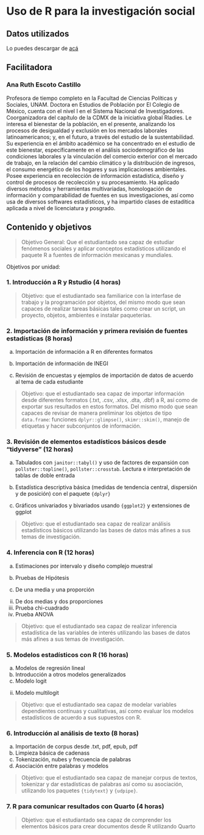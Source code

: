 # Uso de R para la investigación social {.unnumbered}

## Datos utilizados

Lo puedes descargar de [acá](https://www.dropbox.com/scl/fo/oh2c2kxfvcvfajor94cc3/AN62zPRBEUgM86Zo_rwmhKU?rlkey=sxr2y1lqeslvibt5m5fz8w0x5&dl=0)

## Facilitadora 

### Ana Ruth Escoto Castillo

Profesora de tiempo completo en la Facultad de Ciencias Políticas y Sociales, UNAM. Doctora en Estudios de Población por El Colegio de México, cuenta con el nivel I en el Sistema Nacional de Investigadores. Coorganizadora del capítulo de la CDMX de la iniciativa global Rladies. Le interesa el bienestar de la población, en el presente, analizando los procesos de desigualdad y exclusión en los mercados laborales latinoamericanos; y, en el futuro, a través del estudio de la sustentabilidad. Su experiencia en el ámbito académico se ha concentrado en el estudio de este bienestar, específicamente en el análisis sociodemográfico de las condiciones laborales y la vinculación del comercio exterior con el mercado de trabajo, en la relación del cambio climático y la distribución de ingresos, el consumo energético de los hogares y sus implicaciones ambientales. Posee experiencia en recolección de información estadística, diseño y control de procesos de recolección y su procesamiento. Ha aplicado diversos métodos y herramientas multivariadas, homologación de información y comparabilidad de fuentes en sus investigaciones, así como usa de diversos softwares estadísticos, y ha impartido clases de estadítica aplicada a nivel de licenciatura y posgrado.

## Contenido y objetivos

>Objetivo General:
>Que el estudiantado sea capaz de estudiar fenómenos sociales y aplicar conceptos estadísticos utilizando el paquete R a fuentes de información mexicanas y mundiales.

Objetivos por unidad:

### 1. Introducción a R y Rstudio (4 horas)

> Objetivo: que el estudiantado sea familiarice con la interfase de trabajo y la programación por objetos, del mismo modo que sean capaces de realizar tareas básicas tales como crear un script, un proyecto, objetos, ambientes e instalar paqueterías.

### 2. Importación de información y primera revisión de fuentes estadísticas (8 horas)

a.  Importación de información a R en diferentes formatos

b.  Importación de información de INEGI

c.  Revisión de encuestas y ejemplos de importación de datos de acuerdo al tema de cada estudiante

> Objetivo: que el estudiantado sea capaz de importar información desde diferentes formatos (.txt, .csv, .xlsx, .dta, .dbf) a R, así como de exportar sus resultados en estos formatos. Del mismo modo que sean capaces de revisar de manera preliminar los objetos de tipo `data.frame`: funciones `dplyr::glimpse()`, `skimr::skim()`, manejo de etiquetas y hacer subconjuntos de información.

### 3. Revisión de elementos estadísticos básicos desde “tidyverse” (12 horas)

a.  Tabulados con `janitor::tabyl()` y uso de factores de expansión con `pollster::topline()`, `pollster::crosstab`. Lectura e interpretación de tablas de doble entrada

b.  Estadística descriptiva básica (medidas de tendencia central, dispersión y de posición) con el paquete `{dplyr}`

c.  Gráficos univariados y bivariados usando `{ggplot2}` y extensiones de ggplot

> Objetivo: que el estudiantado sea capaz de realizar análisis estadísticos básicos utilizando las bases de datos más afines a sus temas de investigación.

### 4. Inferencia con R (12 horas)

a.  Estimaciones por intervalo y diseño complejo muestral

b.  Pruebas de Hipótesis

c.  De una media y una proporción

<!-- -->

ii. De dos medias y dos proporciones
iii. Prueba chi-cuadrado
iv. Prueba ANOVA

> Objetivo: que el estudiantado sea capaz de realizar inferencia estadística de las variables de interés utilizando las bases de datos más afines a sus temas de investigación.

### 5. Modelos estadísticos con R (16 horas)

a.  Modelos de regresión lineal
b.  Introducción a otros modelos generalizados
c.  Modelo logit

<!-- -->

ii. Modelo multilogit

> Objetivo: que el estudiantado sea capaz de modelar variables dependientes contínuas y cualitativas, así como evaluar los modelos estadísticos de acuerdo a sus supuestos con R.

### 6. Introducción al análisis de texto (8 horas)

a.  Importación de corpus desde .txt, pdf, epub, pdf
b.  Limpieza básica de cadenass
c.  Tokenización, nubes y frecuencia de palabras
d.  Asociación entre palabras y modelos

> Objetivo: que el estudiantado sea capaz de manejar corpus de textos, tokenizar y dar estadísticas de palabras así como su asociación, utilizando los paquetes `{tidytext}` y `{udpipe}`.

### 7. R para comunicar resultados con Quarto (4 horas)

> Objetivo: que el estudiantado sea capaz de comprender los elementos básicos para crear documentos desde R utilizando Quarto
